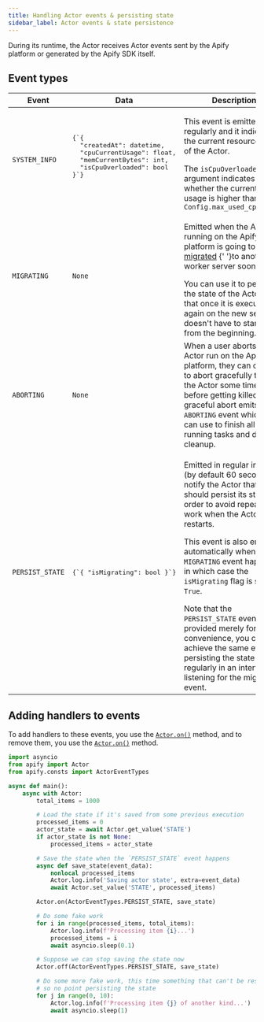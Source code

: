 ```yaml
---
title: Handling Actor events & persisting state
sidebar_label: Actor events & state persistence
---
```


During its runtime, the Actor receives Actor events sent by the Apify platform or generated by the Apify SDK itself.

## Event types

<!-- markdownlint-disable no-inline-html -->
<table>
    <thead>
        <tr>
            <th>Event</th>
            <th>Data</th>
            <th>Description</th>
        </tr>
    </thead>
    <tbody>
        <tr>
            <td><code>SYSTEM_INFO</code></td>
            <td><pre>{`{
  "createdAt": datetime,
  "cpuCurrentUsage": float,
  "memCurrentBytes": int,
  "isCpuOverloaded": bool
}`}
            </pre></td>
            <td>
                <p>This event is emitted regularly and it indicates the current resource usage of the Actor.</p>
                The <code>isCpuOverloaded</code> argument indicates whether the current CPU usage is higher than <code>Config.max_used_cpu_ratio</code>
            </td>
        </tr>
        <tr>
            <td><code>MIGRATING</code></td>
            <td><code>None</code></td>
            <td>
                <p>Emitted when the Actor running on the Apify platform
                is going to be <a href="https://docs.apify.com/platform/actors/development/state-persistence#what-is-a-migration">migrated</a>
                {' '}to another worker server soon.</p>
                You can use it to persist the state of the Actor so that once it is executed again on the new server,
                it doesn't have to start over from the beginning.
            </td>
        </tr>
        <tr>
            <td><code>ABORTING</code></td>
            <td><code>None</code></td>
            <td>
                When a user aborts an Actor run on the Apify platform,
                they can choose to abort gracefully to allow the Actor some time before getting killed.
                This graceful abort emits the <code>ABORTING</code> event which you can use to finish all running tasks and do cleanup.
            </td>
        </tr>
        <tr>
            <td><code>PERSIST_STATE</code></td>
            <td><pre>{`{ "isMigrating": bool }`}</pre></td>
            <td>
                <p>Emitted in regular intervals (by default 60 seconds) to notify the Actor that it should persist its state,
                in order to avoid repeating all work when the Actor restarts.</p>
                <p>This event is also emitted automatically when the <code>MIGRATING</code> event happens,
                in which case the <code>isMigrating</code> flag is set to <code>True</code>.</p>
                Note that the <code>PERSIST_STATE</code> event is provided merely for user convenience,
                you can achieve the same effect by persisting the state regularly in an interval and listening for the migrating event.
            </td>
        </tr>
    </tbody>
</table>

<!-- markdownlint-enable no-inline-html -->

## Adding handlers to events

To add handlers to these events, you use the [`Actor.on()`](../../reference/class/Actor#on) method,
and to remove them, you use the [`Actor.on()`](../../reference/class/Actor#off) method.

```python title="src/main.py"
import asyncio
from apify import Actor
from apify.consts import ActorEventTypes

async def main():
    async with Actor:
        total_items = 1000

        # Load the state if it's saved from some previous execution
        processed_items = 0
        actor_state = await Actor.get_value('STATE')
        if actor_state is not None:
            processed_items = actor_state

        # Save the state when the `PERSIST_STATE` event happens
        async def save_state(event_data):
            nonlocal processed_items
            Actor.log.info('Saving actor state', extra=event_data)
            await Actor.set_value('STATE', processed_items)

        Actor.on(ActorEventTypes.PERSIST_STATE, save_state)

        # Do some fake work
        for i in range(processed_items, total_items):
            Actor.log.info(f'Processing item {i}...')
            processed_items = i
            await asyncio.sleep(0.1)

        # Suppose we can stop saving the state now
        Actor.off(ActorEventTypes.PERSIST_STATE, save_state)

        # Do some more fake work, this time something that can't be restarted,
        # so no point persisting the state
        for j in range(0, 10):
            Actor.log.info(f'Processing item {j} of another kind...')
            await asyncio.sleep(1)
```
